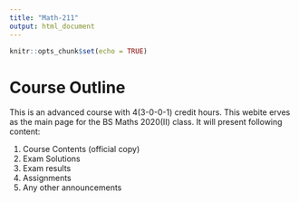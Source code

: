```yaml
---
title: "Math-211"
output: html_document
---
```


```r
knitr::opts_chunk$set(echo = TRUE)
```

# Course Outline  

This is an advanced course with 4(3-0-0-1) credit hours. This webite erves as the main page for the BS Maths 2020(II) class. It will present following content:  

1. Course Contents (official copy)  
2. Exam Solutions  
3. Exam results  
4. Assignments  
5. Any other announcements  


